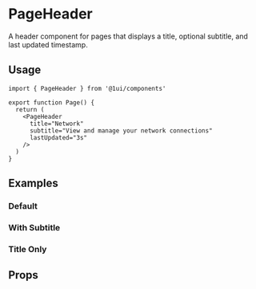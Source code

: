 

<Meta of={PageHeaderStories} />

# PageHeader

A header component for pages that displays a title, optional subtitle, and last updated timestamp.

## Usage

```tsx
import { PageHeader } from '@1ui/components'

export function Page() {
  return (
    <PageHeader
      title="Network"
      subtitle="View and manage your network connections"
      lastUpdated="3s"
    />
  )
}
```

## Examples

### Default

<Canvas of={PageHeaderStories.Default} />

### With Subtitle

<Canvas of={PageHeaderStories.WithSubtitle} />

### Title Only

<Canvas of={PageHeaderStories.TitleOnly} />

## Props

<Controls />
